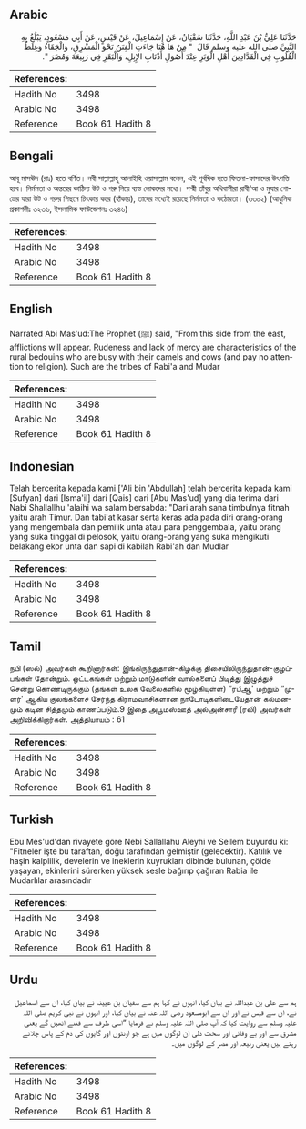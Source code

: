 ## Arabic


<div dir="rtl" lang="ar" style={{fontSize:'larger',backgroundColor:'#f8f9fa',padding:20}}>
حَدَّثَنَا عَلِيُّ بْنُ عَبْدِ اللَّهِ، حَدَّثَنَا سُفْيَانُ، عَنْ إِسْمَاعِيلَ، عَنْ قَيْسٍ، عَنْ أَبِي مَسْعُودٍ، يَبْلُغُ بِهِ النَّبِيَّ صلى الله عليه وسلم قَالَ ‏ "‏ مِنْ هَا هُنَا جَاءَتِ الْفِتَنُ نَحْوَ الْمَشْرِقِ، وَالْجَفَاءُ وَغِلَظُ الْقُلُوبِ فِي الْفَدَّادِينَ أَهْلِ الْوَبَرِ عِنْدَ أُصُولِ أَذْنَابِ الإِبِلِ، وَالْبَقَرِ فِي رَبِيعَةَ وَمُضَرَ ‏"‏‏.‏
</div>
<div style={{backgroundColor:'#f8f9fa',padding:20, marginBottom: 10}}><table> <thead> <tr> <th>References:</th> <th></th> </tr> </thead> <tbody><tr><td>Hadith No</td><td>3498</td></tr><tr><td>Arabic No</td><td>3498</td></tr><tr><td>Reference</td><td>Book 61 Hadith 8</td></tr></tbody></table></div>

## Bengali


<div dir="ltr" lang="bn" style={{fontSize:'larger',backgroundColor:'#f8f9fa',padding:20}}>
আবূ মাসঊদ (রাঃ) হতে বর্ণিত। নবী সাল্লাল্লাহু আলাইহি ওয়াসাল্লাম বলেন, এই পূর্বদিক হতে ফিতনা-ফাসাদের উৎপত্তি হবে। নির্মমতা ও অন্তরের কাঠিন্য উট ও গরু নিয়ে ব্যস্ত লোকদের মধ্যে। পশ্মী তাঁবুর অধিবাসীরা রাবী‘আ ও মুযার গোত্রের যারা উট ও গরুর পিছনে চিৎকার করে (হাঁকায়), তাদের মধ্যেই রয়েছে নির্মমতা ও কঠোরতা। (৩৩০২) (আধুনিক প্রকাশনীঃ ৩২৩৬, ইসলামিক ফাউন্ডেশনঃ ৩২৪৬)
</div>
<div style={{backgroundColor:'#f8f9fa',padding:20, marginBottom: 10}}><table> <thead> <tr> <th>References:</th> <th></th> </tr> </thead> <tbody><tr><td>Hadith No</td><td>3498</td></tr><tr><td>Arabic No</td><td>3498</td></tr><tr><td>Reference</td><td>Book 61 Hadith 8</td></tr></tbody></table></div>

## English


<div dir="ltr" lang="en" style={{fontSize:'larger',backgroundColor:'#f8f9fa',padding:20}}>
Narrated Abi Mas'ud:The Prophet (ﷺ) said, "From this side from the east, afflictions will appear. Rudeness and lack of mercy are characteristics of the rural bedouins who are busy with their camels and cows (and pay no attention to religion). Such are the tribes of Rabi'a and Mudar
</div>
<div style={{backgroundColor:'#f8f9fa',padding:20, marginBottom: 10}}><table> <thead> <tr> <th>References:</th> <th></th> </tr> </thead> <tbody><tr><td>Hadith No</td><td>3498</td></tr><tr><td>Arabic No</td><td>3498</td></tr><tr><td>Reference</td><td>Book 61 Hadith 8</td></tr></tbody></table></div>

## Indonesian


<div dir="ltr" lang="id" style={{fontSize:'larger',backgroundColor:'#f8f9fa',padding:20}}>
Telah bercerita kepada kami ['Ali bin 'Abdullah] telah bercerita kepada kami [Sufyan] dari [Isma'il] dari [Qais] dari [Abu Mas'ud] yang dia terima dari Nabi Shallallhu 'alaihi wa salam bersabda: "Dari arah sana timbulnya fitnah yaitu arah Timur. Dan tabi'at kasar serta keras ada pada diri orang-orang yang mengembala dan pemilik unta atau para penggembala, yaitu orang yang suka tinggal di pelosok, yaitu orang-orang yang suka mengikuti belakang ekor unta dan sapi di kabilah Rabi'ah dan Mudlar
</div>
<div style={{backgroundColor:'#f8f9fa',padding:20, marginBottom: 10}}><table> <thead> <tr> <th>References:</th> <th></th> </tr> </thead> <tbody><tr><td>Hadith No</td><td>3498</td></tr><tr><td>Arabic No</td><td>3498</td></tr><tr><td>Reference</td><td>Book 61 Hadith 8</td></tr></tbody></table></div>

## Tamil


<div dir="ltr" lang="ta" style={{fontSize:'larger',backgroundColor:'#f8f9fa',padding:20}}>
நபி (ஸல்) அவர்கள் கூறினார்கள்: இங்கிருந்துதான்-கிழக்கு திசையிலிருந்துதான்-குழப்பங்கள் தோன்றும். ஒட்டகங்கள் மற்றும் மாடுகளின் வால்களைப் பிடித்து இழுத்துச் சென்று கொண்டிருக்கும் (தங்கள் உலக வேலைகளில் மூழ்கியுள்ள) “ரபீஆ' மற்றும் “முளர்' ஆகிய குலங்களைச் சேர்ந்த கிராமவாசிகளான நாடோடிகளிடையேதான் கல்மனமும் கடின சித்தமும் காணப்படும்.9 இதை அபூமஸ்ஊத் அல்அன்சாரீ (ரலி) அவர்கள் அறிவிக்கிறார்கள். அத்தியாயம் : 61
</div>
<div style={{backgroundColor:'#f8f9fa',padding:20, marginBottom: 10}}><table> <thead> <tr> <th>References:</th> <th></th> </tr> </thead> <tbody><tr><td>Hadith No</td><td>3498</td></tr><tr><td>Arabic No</td><td>3498</td></tr><tr><td>Reference</td><td>Book 61 Hadith 8</td></tr></tbody></table></div>

## Turkish


<div dir="ltr" lang="tr" style={{fontSize:'larger',backgroundColor:'#f8f9fa',padding:20}}>
Ebu Mes'ud'dan rivayete göre Nebi Sallallahu Aleyhi ve Sellem buyurdu ki: "Fitneler işte bu taraftan, doğu tarafından gelmiştir (gelecektir). Katılık ve haşin kalplilik, develerin ve ineklerin kuyrukları dibinde bulunan, çölde yaşayan, ekinlerini sürerken yüksek sesle bağırıp çağıran Rabia ile Mudarlılar arasındadır
</div>
<div style={{backgroundColor:'#f8f9fa',padding:20, marginBottom: 10}}><table> <thead> <tr> <th>References:</th> <th></th> </tr> </thead> <tbody><tr><td>Hadith No</td><td>3498</td></tr><tr><td>Arabic No</td><td>3498</td></tr><tr><td>Reference</td><td>Book 61 Hadith 8</td></tr></tbody></table></div>

## Urdu


<div dir="rtl" lang="ur" style={{fontSize:'larger',backgroundColor:'#f8f9fa',padding:20}}>
ہم سے علی بن عبداللہ نے بیان کیا، انہوں نے کہا ہم سے سفیان بن عیینہ نے بیان کیا، ان سے اسماعیل نے، ان سے قیس نے اور ان سے ابومسعود رضی اللہ عنہ نے بیان کیا، اور انہوں نے نبی کریم صلی اللہ علیہ وسلم سے روایت کیا کہ آپ صلی اللہ علیہ وسلم نے فرمایا ”اسی طرف سے فتنے اٹھیں گے یعنی مشرق سے اور بے وفائی اور سخت دلی ان لوگوں میں ہے جو اونٹوں اور گایوں کی دم کے پاس چلاتے رہتے ہیں یعنی ربیعہ اور مضر کے لوگوں میں۔
</div>
<div style={{backgroundColor:'#f8f9fa',padding:20, marginBottom: 10}}><table> <thead> <tr> <th>References:</th> <th></th> </tr> </thead> <tbody><tr><td>Hadith No</td><td>3498</td></tr><tr><td>Arabic No</td><td>3498</td></tr><tr><td>Reference</td><td>Book 61 Hadith 8</td></tr></tbody></table></div>